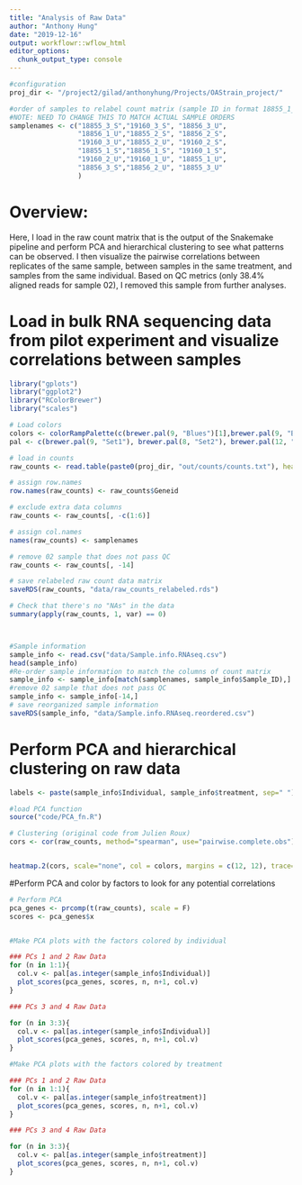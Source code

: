 ```yaml
---
title: "Analysis of Raw Data"
author: "Anthony Hung"
date: "2019-12-16"
output: workflowr::wflow_html
editor_options:
  chunk_output_type: console
---
```


```r
#configuration
proj_dir <- "/project2/gilad/anthonyhung/Projects/OAStrain_project/"

#order of samples to relabel count matrix (sample ID in format 18855_1_S)
#NOTE: NEED TO CHANGE THIS TO MATCH ACTUAL SAMPLE ORDERS
samplenames <- c("18855_3_S","19160_3_S", "18856_3_U",
                 "18856_1_U","18855_2_S", "18856_2_S",
                 "19160_3_U","18855_2_U", "19160_2_S",
                 "18855_1_S","18856_1_S", "19160_1_S",
                 "19160_2_U","19160_1_U", "18855_1_U",
                 "18856_3_S","18856_2_U", "18855_3_U"
                 )
```

# Overview:

Here, I load in the raw count matrix that is the output of the Snakemake pipeline and perform PCA and hierarchical clustering to see what patterns can be observed. I then visualize the pairwise correlations between replicates of the same sample, between samples in the same treatment, and samples from the same individual. Based on QC metrics (only 38.4% aligned reads for sample 02), I removed this sample from further analyses.

# Load in bulk RNA sequencing data from pilot experiment and visualize correlations between samples 

```r
library("gplots")
library("ggplot2")
library("RColorBrewer")
library("scales")

# Load colors 
colors <- colorRampPalette(c(brewer.pal(9, "Blues")[1],brewer.pal(9, "Blues")[9]))(100)
pal <- c(brewer.pal(9, "Set1"), brewer.pal(8, "Set2"), brewer.pal(12, "Set3"))

# load in counts
raw_counts <- read.table(paste0(proj_dir, "out/counts/counts.txt"), header = T)

# assign row.names
row.names(raw_counts) <- raw_counts$Geneid

# exclude extra data columns
raw_counts <- raw_counts[, -c(1:6)] 

# assign col.names
names(raw_counts) <- samplenames

# remove 02 sample that does not pass QC
raw_counts <- raw_counts[, -14] 

# save relabeled raw count data matrix
saveRDS(raw_counts, "data/raw_counts_relabeled.rds")

# Check that there's no "NAs" in the data
summary(apply(raw_counts, 1, var) == 0) 



#Sample information
sample_info <- read.csv("data/Sample.info.RNAseq.csv")
head(sample_info)
#Re-order sample information to match the columns of count matrix
sample_info <- sample_info[match(samplenames, sample_info$Sample_ID),]
#remove 02 sample that does not pass QC
sample_info <- sample_info[-14,]
# save reorganized sample information
saveRDS(sample_info, "data/Sample.info.RNAseq.reordered.csv")
```

# Perform PCA and hierarchical clustering on raw data

```r
labels <- paste(sample_info$Individual, sample_info$treatment, sep=" ")

#load PCA function
source("code/PCA_fn.R")

# Clustering (original code from Julien Roux)
cors <- cor(raw_counts, method="spearman", use="pairwise.complete.obs")


heatmap.2(cors, scale="none", col = colors, margins = c(12, 12), trace='none', denscol="white", labCol=labels, ColSideColors=pal[as.integer(as.factor(sample_info$Individual))], RowSideColors=pal[as.integer(as.factor(sample_info$treatment))+3], cexCol = 0.2 + 1/log10(15), cexRow = 0.2 + 1/log10(15))
```


#Perform PCA and color by factors to look for any potential correlations

```r
# Perform PCA
pca_genes <- prcomp(t(raw_counts), scale = F)
scores <- pca_genes$x


#Make PCA plots with the factors colored by individual

### PCs 1 and 2 Raw Data
for (n in 1:1){
  col.v <- pal[as.integer(sample_info$Individual)]
  plot_scores(pca_genes, scores, n, n+1, col.v)
}

### PCs 3 and 4 Raw Data

for (n in 3:3){
  col.v <- pal[as.integer(sample_info$Individual)]
  plot_scores(pca_genes, scores, n, n+1, col.v)
}

#Make PCA plots with the factors colored by treatment

### PCs 1 and 2 Raw Data
for (n in 1:1){
  col.v <- pal[as.integer(sample_info$treatment)]
  plot_scores(pca_genes, scores, n, n+1, col.v)
}

### PCs 3 and 4 Raw Data

for (n in 3:3){
  col.v <- pal[as.integer(sample_info$treatment)]
  plot_scores(pca_genes, scores, n, n+1, col.v)
}
```

